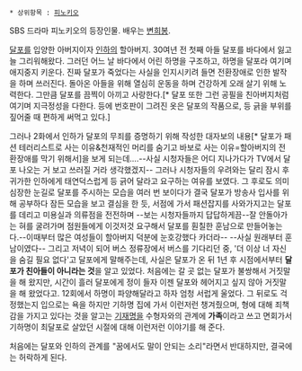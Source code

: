  * 상위항목 : [[피노키오(드라마)|피노키오]]

SBS 드라마 피노키오의 등장인물. 배우는 [[변희봉]].

[[최달포|달포]]를 입양한 아버지이자 [[최인하|인하]]의 할아버지. 30여년 전 첫째 아들 달포를 바다에서 잃고 늘 그리워해왔다. 그러던 어느 날 바다에서 어린 하명을 구조하고, 하명을 달포라 여기며 애지중지 키운다. 진짜 달포가 죽었다는 사실을 인지시키려 들면 전환장애로 인한 발작을 하며 쓰러진다. 돌아온 아들을 위해 열심히 운동을 하며 건강하게 오래 살기 위해 노력한다. 그만큼 달포를 끔찍이 아끼고 사랑한다.[* 달포 또한 그런 공필을 친아버지처럼 여기며 지극정성을 다한다. 등에 번호판이 그려진 옷은 달포의 작품으로, 등 긁을 부위를 짚어줄 때 편하게 써먹고 있다.]

그러나 2화에서 인하가 달포의 무죄를 증명하기 위해 작성한 대자보의 내용[* 달포가 패션 테러리스트로 사는 이유&천재적인 머리를 숨기고 바보로 사는 이유=할아버지의 전환장애를 막기 위해서]을 보게 되는데....--사실 시청자들은 어디 지나가다가 TV에서 달포 나오는 거 보고 쓰러질 거라 생각했겠지-- 그러나 시청자들의 우려와는 달리 잠시 후 귀가한 인하에게 태연덕스럽게 등 긁어 달라고 요구하는 여유를 보였다. 그 후로도 의미심장한 눈길로 달포를 주시하는 모습을 여러 번 보이다가 결국 달포가 방송사 입사를 위해 공부하다 잠든 모습을 보고 결심을 한 듯, 서점에 가서 패션잡지를 사와가지고는 달포를 데리고 미용실과 의류점을 전전하며 --보는 시청자들까지 답답하게끔--잘 안돌아가는 혀를 굴려가며 점원들에게 이것저것 요구해서 달포를 훤칠한 훈남으로 만들어놓는다.--이때부터 많은 여성들이 할아버지 덕분에 눈호강했다 카더라-- --사실 원래부터 훈남이였다-- 그리고 저녁이 되어 버스 정류장에서 버스를 기다리던 중, '더 이상 너 자신을 숨길 필요 없다'고 달포에게 말해주는데, 사실은 달포가 온 뒤 1년 후 시점에서부터 '''달포가 친아들이 아니라는 것'''을 알고 있었다. 처음에는 갈 곳 없는 달포가 불쌍해서 거짓말을 해 왔지만, 시간이 흘러 달포에게 정이 들자 이젠 달포와 헤어지고 싶지 않아 거짓말을 해 왔었다고. 12회에서 하명이 파양해달라고 하자 엄청 서럽게 울었다. 그 뒤로도 걱정했는지 입으로는 욕을 하지만 기하명 집에 가서 이런저런 챙겨줬으며, 형에 대해 죄책감을 가지고 있다는 것을 알고는 [[기재명]]을 수형자와의 관계에 '''가족'''이라고 쓰고 면회가서 기하명이 최달포로 살았던 시절에 대해 이런저런 이야기를 해 준다.

처음에는 달포와 인하의 관계를 "꿈에서도 말이 안되는 소리"라면서 반대하지만, 결국에는 허락하게 된다.
